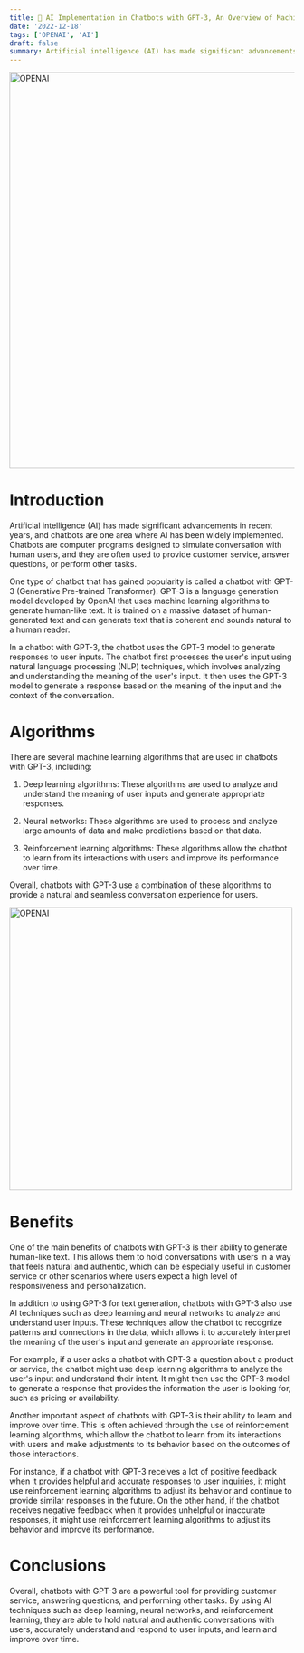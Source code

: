 ```yaml
---
title: 🧠 AI Implementation in Chatbots with GPT-3, An Overview of Machine Learning Algorithms.
date: '2022-12-18'
tags: ['OPENAI', 'AI']
draft: false
summary: Artificial intelligence (AI) has made significant advancements in recent years, and chatbots are one area where AI has been widely implemented. Chatbots are computer programs designed to simulate conversation with human users.
---
```


<div className="grid place-items-center">
  <img
    className="inline rounded-lg"
    src="https://img.gemapos.id/unsafe/1200x675/smart/posts/2022/12/ChatGPT.png"
    alt="OPENAI"
    width="700"
    height="700"
  />
</div>

# Introduction
Artificial intelligence (AI) has made significant advancements in recent years, and chatbots are one area where AI has been widely implemented. Chatbots are computer programs designed to simulate conversation with human users, and they are often used to provide customer service, answer questions, or perform other tasks.

One type of chatbot that has gained popularity is called a chatbot with GPT-3 (Generative Pre-trained Transformer). GPT-3 is a language generation model developed by OpenAI that uses machine learning algorithms to generate human-like text. It is trained on a massive dataset of human-generated text and can generate text that is coherent and sounds natural to a human reader.

In a chatbot with GPT-3, the chatbot uses the GPT-3 model to generate responses to user inputs. The chatbot first processes the user's input using natural language processing (NLP) techniques, which involves analyzing and understanding the meaning of the user's input. It then uses the GPT-3 model to generate a response based on the meaning of the input and the context of the conversation.

# Algorithms
There are several machine learning algorithms that are used in chatbots with GPT-3, including:

1. Deep learning algorithms: These algorithms are used to analyze and understand the meaning of user inputs and generate appropriate responses.

2. Neural networks: These algorithms are used to process and analyze large amounts of data and make predictions based on that data.

3. Reinforcement learning algorithms: These algorithms allow the chatbot to learn from its interactions with users and improve its performance over time.

Overall, chatbots with GPT-3 use a combination of these algorithms to provide a natural and seamless conversation experience for users.

<div className="grid place-items-center">
  <img
    className="inline rounded-lg"
    src="https://assets.cdn.prod.twilio.com/images/zYxV2lcizQ3IREBWM0pEKc9GmfwcRvGRb-gkuLInMh53wK.width-500.png"
    alt="OPENAI"
    width="500"
    height="500"
  />
</div>

# Benefits
One of the main benefits of chatbots with GPT-3 is their ability to generate human-like text. This allows them to hold conversations with users in a way that feels natural and authentic, which can be especially useful in customer service or other scenarios where users expect a high level of responsiveness and personalization.

In addition to using GPT-3 for text generation, chatbots with GPT-3 also use AI techniques such as deep learning and neural networks to analyze and understand user inputs. These techniques allow the chatbot to recognize patterns and connections in the data, which allows it to accurately interpret the meaning of the user's input and generate an appropriate response.

For example, if a user asks a chatbot with GPT-3 a question about a product or service, the chatbot might use deep learning algorithms to analyze the user's input and understand their intent. It might then use the GPT-3 model to generate a response that provides the information the user is looking for, such as pricing or availability.

Another important aspect of chatbots with GPT-3 is their ability to learn and improve over time. This is often achieved through the use of reinforcement learning algorithms, which allow the chatbot to learn from its interactions with users and make adjustments to its behavior based on the outcomes of those interactions.

For instance, if a chatbot with GPT-3 receives a lot of positive feedback when it provides helpful and accurate responses to user inquiries, it might use reinforcement learning algorithms to adjust its behavior and continue to provide similar responses in the future. On the other hand, if the chatbot receives negative feedback when it provides unhelpful or inaccurate responses, it might use reinforcement learning algorithms to adjust its behavior and improve its performance.

# Conclusions
Overall, chatbots with GPT-3 are a powerful tool for providing customer service, answering questions, and performing other tasks. By using AI techniques such as deep learning, neural networks, and reinforcement learning, they are able to hold natural and authentic conversations with users, accurately understand and respond to user inputs, and learn and improve over time.